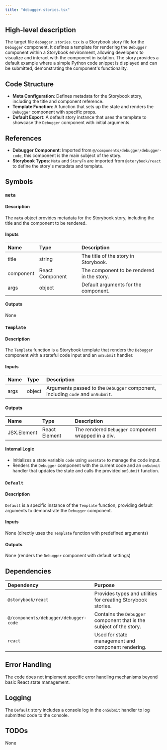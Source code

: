 ```yaml
---
title: "debugger.stories.tsx"
---
```


## High-level description

The target file `debugger.stories.tsx` is a Storybook story file for the `Debugger` component. It defines a template for rendering the `Debugger` component within a Storybook environment, allowing developers to visualize and interact with the component in isolation. The story provides a default example where a simple Python code snippet is displayed and can be submitted, demonstrating the component's functionality.

## Code Structure

- **Meta Configuration**: Defines metadata for the Storybook story, including the title and component reference.
- **Template Function**: A function that sets up the state and renders the `Debugger` component with specific props.
- **Default Export**: A default story instance that uses the template to showcase the `Debugger` component with initial arguments.

## References

- **Debugger Component**: Imported from `@/components/debugger/debugger-code`, this component is the main subject of the story.
- **Storybook Types**: `Meta` and `StoryFn` are imported from `@storybook/react` to define the story's metadata and template.

## Symbols

### `meta`
#### Description
The `meta` object provides metadata for the Storybook story, including the title and the component to be rendered.

#### Inputs
| Name | Type | Description |
|:-----|:-----|:------------|
| title | string | The title of the story in Storybook. |
| component | React Component | The component to be rendered in the story. |
| args | object | Default arguments for the component. |

#### Outputs
None

### `Template`
#### Description
The `Template` function is a Storybook template that renders the `Debugger` component with a stateful code input and an `onSubmit` handler.

#### Inputs
| Name | Type | Description |
|:-----|:-----|:------------|
| args | object | Arguments passed to the `Debugger` component, including `code` and `onSubmit`. |

#### Outputs
| Name | Type | Description |
|:-----|:-----|:------------|
| JSX.Element | React Element | The rendered `Debugger` component wrapped in a div. |

#### Internal Logic
- Initializes a state variable `code` using `useState` to manage the code input.
- Renders the `Debugger` component with the current code and an `onSubmit` handler that updates the state and calls the provided `onSubmit` function.

### `Default`
#### Description
`Default` is a specific instance of the `Template` function, providing default arguments to demonstrate the `Debugger` component.

#### Inputs
None (directly uses the `Template` function with predefined arguments)

#### Outputs
None (renders the `Debugger` component with default settings)

## Dependencies

| Dependency | Purpose |
|:-----------|:--------|
| `@storybook/react` | Provides types and utilities for creating Storybook stories. |
| `@/components/debugger/debugger-code` | Contains the `Debugger` component that is the subject of the story. |
| `react` | Used for state management and component rendering. |

## Error Handling
The code does not implement specific error handling mechanisms beyond basic React state management.

## Logging
The `Default` story includes a console log in the `onSubmit` handler to log submitted code to the console.

## TODOs
None